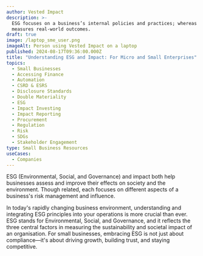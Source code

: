 ```yaml
---
author: Vested Impact
description: >-
  ESG focuses on a business’s internal policies and practices; whereas impact
  measures real-world outcomes.
draft: true
image: /laptop_sme_user.png
imageAlt: Person using Vested Impact on a laptop
published: 2024-08-17T09:36:00.000Z
title: "Understanding ESG and Impact: For Micro and Small Enterprises"
topics:
  - Small Businesses
  - Accessing Finance
  - Automation
  - CSRD & ESRS
  - Disclosure Standards
  - Double Materiality
  - ESG
  - Impact Investing
  - Impact Reporting
  - Procurement
  - Regulation
  - Risk
  - SDGs
  - Stakeholder Engagement
type: Small Business Resources
useCases:
  - Companies
---
```


ESG (Environmental, Social, and Governance) and impact both help businesses assess and improve their effects on society and the environment. Though related, each focuses on different aspects of a business's risk management and influence.

In today's rapidly changing business environment, understanding and integrating ESG principles into your operations is more crucial than ever. ESG stands for Environmental, Social, and Governance, and it reflects the three central factors in measuring the sustainability and societal impact of an organisation. For small businesses, embracing ESG is not just about compliance—it's about driving growth, building trust, and staying competitive.
